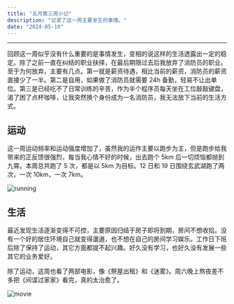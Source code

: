 ```yaml
---
title: "五月第三周小记"
description: "记录了这一周主要发生的事情。"
date: "2024-05-19"
---
```



---

回顾这一周似乎没有什么重要的是事情发生，变相的说这样的生活透露出一定的稳定。除了之前一直在纠结的职业抉择，在最后期限过去后我放弃了消防员的职业。至于为何放弃，主要有几点。第一就是薪资待遇，相比当前的薪资，消防员的薪资直接少了一半。第二是自用，如果做了消防员就需要 24h 备勤，轻易不让出单位。第三是已经吃不了日常训练的辛苦，作为半个程序员每天坐在工位敲敲键盘，渴了困了点杯咖啡，让我突然换个身份成为一名消防员，我无法放下当前的生活方式。

## 运动

这一周运动频率和运动强度增加了，虽然我的运作主要以跑步为主，但是跑步给我带来的正反馈很强烈，每当我心情不好的时候，出去跑个 5km 后一切烦恼都抛到九霄。本周总共跑了 5 次，都是以 5km 为目标。12 日和 19 日围绕玄武湖跑了两次，一次 10km，一次 7km。

![running](running.jpg)

## 生活

最近发现生活逐渐变得不可控，主要原因归结于房子即将到期，房间不想收拾。没有一个好的居住环境自己就变得邋遢，也不想在自己的房间学习娱乐。工作日下班后除了保持了运动，其它方面都提不起兴趣。好久没有学习，也好久没有发展一些其它的业务爱好。

除了运动，这周也看了两部电影，像《祭屋出租》和《迷雾》。周六晚上熬夜差不多把《间谍过家家》看完，真的太治愈了。

![movie](movies.jpg)
